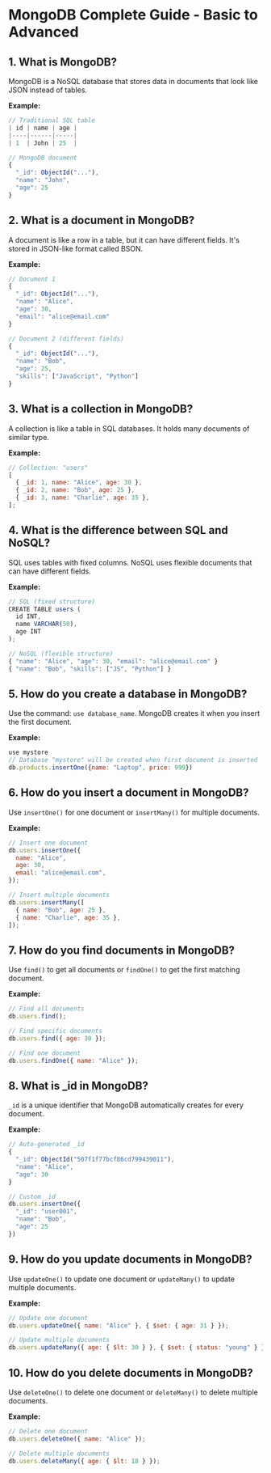 # MongoDB Complete Guide - Basic to Advanced

## 1. What is MongoDB?

MongoDB is a NoSQL database that stores data in documents that look like JSON instead of tables.

**Example:**

```javascript
// Traditional SQL table
| id | name | age |
|----|------|-----|
| 1  | John | 25  |

// MongoDB document
{
  "_id": ObjectId("..."),
  "name": "John",
  "age": 25
}
```

## 2. What is a document in MongoDB?

A document is like a row in a table, but it can have different fields. It's stored in JSON-like format called BSON.

**Example:**

```javascript
// Document 1
{
  "_id": ObjectId("..."),
  "name": "Alice",
  "age": 30,
  "email": "alice@email.com"
}

// Document 2 (different fields)
{
  "_id": ObjectId("..."),
  "name": "Bob",
  "age": 25,
  "skills": ["JavaScript", "Python"]
}
```

## 3. What is a collection in MongoDB?

A collection is like a table in SQL databases. It holds many documents of similar type.

**Example:**

```javascript
// Collection: "users"
[
  { _id: 1, name: "Alice", age: 30 },
  { _id: 2, name: "Bob", age: 25 },
  { _id: 3, name: "Charlie", age: 35 },
];
```

## 4. What is the difference between SQL and NoSQL?

SQL uses tables with fixed columns. NoSQL uses flexible documents that can have different fields.

**Example:**

```javascript
// SQL (fixed structure)
CREATE TABLE users (
  id INT,
  name VARCHAR(50),
  age INT
);

// NoSQL (flexible structure)
{ "name": "Alice", "age": 30, "email": "alice@email.com" }
{ "name": "Bob", "skills": ["JS", "Python"] }
```

## 5. How do you create a database in MongoDB?

Use the command: `use database_name`. MongoDB creates it when you insert the first document.

**Example:**

```javascript
use mystore
// Database "mystore" will be created when first document is inserted
db.products.insertOne({name: "Laptop", price: 999})
```

## 6. How do you insert a document in MongoDB?

Use `insertOne()` for one document or `insertMany()` for multiple documents.

**Example:**

```javascript
// Insert one document
db.users.insertOne({
  name: "Alice",
  age: 30,
  email: "alice@email.com",
});

// Insert multiple documents
db.users.insertMany([
  { name: "Bob", age: 25 },
  { name: "Charlie", age: 35 },
]);
```

## 7. How do you find documents in MongoDB?

Use `find()` to get all documents or `findOne()` to get the first matching document.

**Example:**

```javascript
// Find all documents
db.users.find();

// Find specific documents
db.users.find({ age: 30 });

// Find one document
db.users.findOne({ name: "Alice" });
```

## 8. What is \_id in MongoDB?

`_id` is a unique identifier that MongoDB automatically creates for every document.

**Example:**

```javascript
// Auto-generated _id
{
  "_id": ObjectId("507f1f77bcf86cd799439011"),
  "name": "Alice",
  "age": 30
}

// Custom _id
db.users.insertOne({
  "_id": "user001",
  "name": "Bob",
  "age": 25
})
```

## 9. How do you update documents in MongoDB?

Use `updateOne()` to update one document or `updateMany()` to update multiple documents.

**Example:**

```javascript
// Update one document
db.users.updateOne({ name: "Alice" }, { $set: { age: 31 } });

// Update multiple documents
db.users.updateMany({ age: { $lt: 30 } }, { $set: { status: "young" } });
```

## 10. How do you delete documents in MongoDB?

Use `deleteOne()` to delete one document or `deleteMany()` to delete multiple documents.

**Example:**

```javascript
// Delete one document
db.users.deleteOne({ name: "Alice" });

// Delete multiple documents
db.users.deleteMany({ age: { $lt: 18 } });
```
